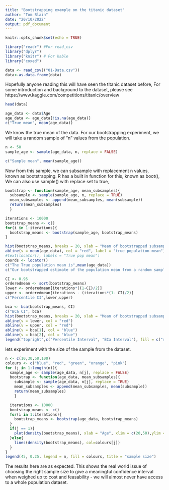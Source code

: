 ```yaml
---
title: "Bootstrapping example on the titanic dataset"
author: "Tom Blain"
date: "20/10/2022"
output: pdf_document
---
```


```r
knitr::opts_chunk$set(echo = TRUE)
```

```r
library("readr") #For read_csv
library("dplyr")
library("knitr") # For kable 
library("coxed")

data <- read_csv(("01-Data.csv"))
data<-as.data.frame(data)
```
Hopefully anyone reading this will have seen the titanic dataset before,
For some introduction and background to the dataset, please see https://www.kaggle.com/competitions/titanic/overview

```r
head(data)
```
```r
age_data <- data$Age
age_data <- age_data[!is.na(age_data)]
c("True mean", mean(age_data))
```
We know the true mean of the data.
For our bootstrapping experiment, we will take a random sample of "n" values from the population.
```r
n <- 50
sample_age <- sample(age_data, n, replace = FALSE)

c("Sample mean", mean(sample_age))
```
Now from this sample, we can subsample with replacement n values, known as bootstrapping.
R has a built in function for this, known as boot(),
We can also use sample() with replace set to true,

```r
bootstrap <- function(sample_age, mean_subsamples){
  subsample <- sample(sample_age, n, replace = TRUE)
  mean_subsamples <- append(mean_subsamples, mean(subsample))
  return(mean_subsamples)
  }

iterations <- 10000
bootstrap_means <- c()
for(i in 1:iterations){
  bootstrap_means <- bootstrap(sample_age, bootstrap_means)
}

hist(bootstrap_means, breaks = 20, xlab = "Mean of bootstrapped subsamples", ylab = "Frequency", main = "Bootstrapped Means")
abline(v = mean(age_data), col = "red", label = "true population mean")
#text(locator(), labels = "True pop mean")
coords <- locator()
c("The True population mean is",mean(age_data))
c("Our bootstrapped estimate of the population mean from a random sample is",mean(bootstrap_means))

```
```r
CI <- 0.95
orderedmean <- sort(bootstrap_means)
lower <- orderedmean[iterations*((1-CI)/2)]
upper <- orderedmean[iterations - (iterations*(1- CI)/2)]
c("Percentile CI",lower,upper)

bca <- bca(bootstrap_means, CI)
c("BCa CI", bca)
hist(bootstrap_means, breaks = 20, xlab = "Mean of bootstrapped subsamples", ylab = "Frequency", main = "Confidence intervals (n=50)")
abline(v = lower, col = "red")
abline(v = upper, col = "red")
abline(v = bca[1], col = "blue")
abline(v = bca[2], col = "blue")
legend("topright",c("Percentile Interval", "BCa Interval"), fill = c("red","blue"))
```

lets experiment with the size of the sample from the dataset.
```r
n <- c(10,30,50,100)
colours <- c("blue", "red", "green", "orange", "pink")
for (j in 1:length(n)){
  sample_age <- sample(age_data, n[j], replace = FALSE)
  bootstrap <- function(age_data, mean_subsamples){
    subsample <- sample(age_data, n[j], replace = TRUE)
    mean_subsamples <- append(mean_subsamples, mean(subsample))
    return(mean_subsamples)
    }

  iterations <- 10000
  bootstrap_means <- c()
  for(i in 1:iterations){
    bootstrap_means <- bootstrap(age_data, bootstrap_means)
  }
  if(j == 1){
    plot(density(bootstrap_means), xlab = "Age", xlim = c(20,50),ylim = c(0,0.3), col=colours[j], main = "comparison of sample sizes used for bootstrap")
  }else{
    lines(density(bootstrap_means), col=colours[j])
  }
}
legend(45, 0.25, legend = n, fill = colours, title = "sample size")

```
The results here are as expected. This shows the real world issue of choosing the right sample size to give a meaningful confidence interval when weighed up to cost and feasability - we will almost never have access to a whole population dataset.



